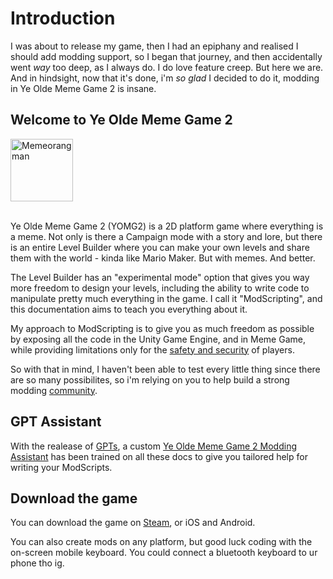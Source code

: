 
# Introduction

I was about to release my game, then I had an epiphany and realised I should add modding support, so I began that journey, and then accidentally went _way_ too deep, as I always do. I do love feature creep. But here we are. And in hindsight, now that it's done, i'm _so glad_ I decided to do it, modding in Ye Olde Meme Game 2 is insane.

## Welcome to Ye Olde Meme Game 2

<div className="centered-container">
  <img
    src={require("/img/MemeorangMan.png").default}
    alt="Memeorang man"
    width="100"
  />
</div>
<br />

Ye Olde Meme Game 2 (YOMG2) is a 2D platform game where everything is a meme. Not only is there a Campaign mode with a story and lore, but there is an entire Level Builder where you can make your own levels and share them with the world - kinda like Mario Maker. But with memes. And better.

The Level Builder has an "experimental mode" option that gives you way more freedom to design your levels, including the ability to write code to manipulate pretty much everything in the game. I call it "ModScripting", and this documentation aims to teach you everything about it.

My approach to ModScripting is to give you as much freedom as possible by exposing all the code in the Unity Game Engine, and in Meme Game, while providing limitations only for the [safety and security](guides/safety-and-security) of players.

So with that in mind, I haven't been able to test every little thing since there are so many possibilites, so i'm relying on you to help build a strong modding [community](guides/community).

## GPT Assistant

With the realease of [GPTs](https://openai.com/blog/introducing-gpts), a custom <a target="_blank" href={gptAssistant}>Ye Olde Meme Game 2 Modding Assistant</a> has been trained on all these docs to give you tailored help for writing your ModScripts.

## Download the game

You can download the game on [Steam](https://store.steampowered.com/app/1145940/Ye_Olde_Meme_Game_2/), or iOS and Android.

You can also create mods on any platform, but good luck coding with the on-screen mobile keyboard. You could connect a bluetooth keyboard to ur phone tho ig.
